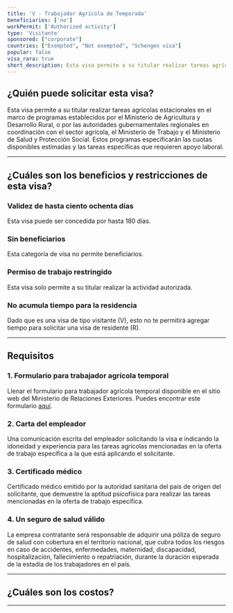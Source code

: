 ```yaml
---
title: 'V - Trabajador Agrícola de Temporada'
beneficiaries: ['no']
workPermit: ['Authorized activity']
type: 'Visitante'
sponsored: ["corporate"]
countries: ["Exempted", "Not exempted", "Schengen visa"]
popular: false
visa_rara: true
short_description: Esta visa permite a su titular realizar tareas agrícolas estacionales bajo programas establecidos por el Ministerio de Agricultura y Desarrollo Rural.
---
```


## ¿Quién puede solicitar esta visa?

Esta visa permite a su titular realizar tareas agrícolas estacionales en el marco de programas establecidos por el Ministerio de Agricultura y Desarrollo Rural, o por las autoridades gubernamentales regionales en coordinación con el sector agrícola, el Ministerio de Trabajo y el Ministerio de Salud y Protección Social. Estos programas especificarán las cuotas disponibles estimadas y las tareas específicas que requieren apoyo laboral.

---

## ¿Cuáles son los beneficios y restricciones de esta visa?

### **Validez de hasta ciento ochenta días**

Esta visa puede ser concedida por hasta 180 días.

### **Sin beneficiarios**

Esta categoría de visa no permite beneficiarios.

### **Permiso de trabajo restringido**

Esta visa solo permite a su titular realizar la actividad autorizada.

### **No acumula tiempo para la residencia**

Dado que es una visa de tipo visitante (V), esto no te permitirá agregar tiempo para solicitar una visa de residente (R).

---

## Requisitos

### 1. Formulario para trabajador agrícola temporal

Llenar el formulario para trabajador agrícola temporal disponible en el sitio web del Ministerio de Relaciones Exteriores. Puedes encontrar este formulario [aquí](https://www.cancilleria.gov.co/sites/default/files/FOTOS2020/DP-FO-268%20resumen%20de%20contrato%20para%20trabajador%20agricola%20de%20temporada%20V1.pdf).

### 2. Carta del empleador

Una comunicación escrita del empleador solicitando la visa e indicando la idoneidad y experiencia para las tareas agrícolas mencionadas en la oferta de trabajo específica a la que está aplicando el solicitante.

### 3. Certificado médico

Certificado médico emitido por la autoridad sanitaria del país de origen del solicitante, que demuestre la aptitud psicofísica para realizar las tareas mencionadas en la oferta de trabajo específica.

### 4. Un seguro de salud válido

La empresa contratante será responsable de adquirir una póliza de seguro de salud con cobertura en el territorio nacional, que cubra todos los riesgos en caso de accidentes, enfermedades, maternidad, discapacidad, hospitalización, fallecimiento o repatriación, durante la duración esperada de la estadía de los trabajadores en el país.

---
## ¿Cuáles son los costos?

<VisaCosts
    studyFees="55"
    issuanceFees="177"
    apostille={false}
    translation={false}
/>

---